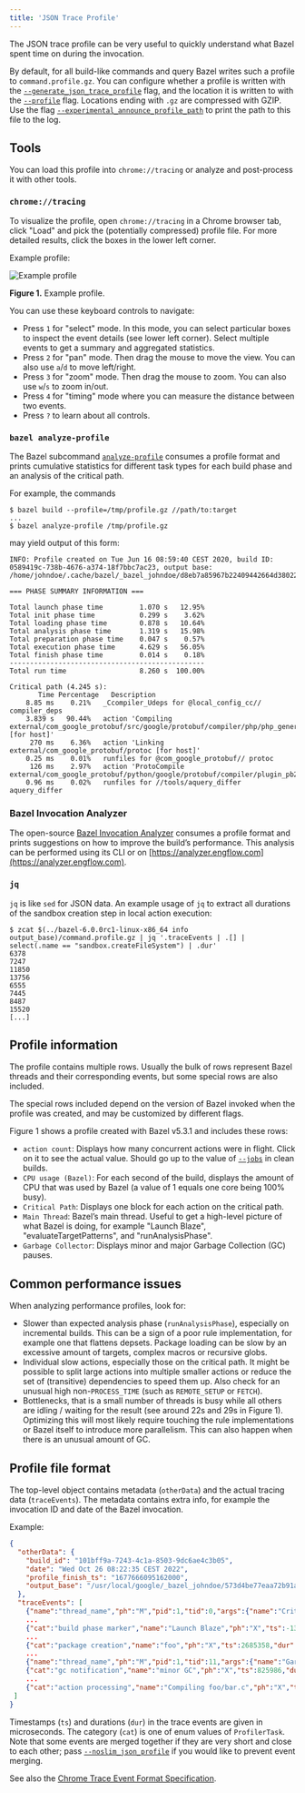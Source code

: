 ```yaml
---
title: 'JSON Trace Profile'
---
```




The JSON trace profile can be very useful to quickly understand what Bazel spent
time on during the invocation.

By default, for all build-like commands and query Bazel writes such a profile to
`command.profile.gz`. You can configure whether a profile is written with the
[`--generate_json_trace_profile`](/reference/command-line-reference#flag--generate_json_trace_profile)
flag, and the location it is written to with the
[`--profile`](/docs/user-manual#profile) flag. Locations ending with `.gz` are
compressed with GZIP. Use the flag
[`--experimental_announce_profile_path`](/reference/command-line-reference#flag--experimental_announce_profile_path)
to print the path to this file to the log.

## Tools

You can load this profile into `chrome://tracing` or analyze and
post-process it with other tools.

### `chrome://tracing`

To visualize the profile, open `chrome://tracing` in a Chrome browser tab,
click "Load" and pick the (potentially compressed) profile file. For more
detailed results, click the boxes in the lower left corner.

Example profile:

![Example profile](/docs/images/json-trace-profile.png "Example profile")

**Figure 1.** Example profile.

You can use these keyboard controls to navigate:

*   Press `1` for "select" mode. In this mode, you can select
    particular boxes to inspect the event details (see lower left corner).
    Select multiple events to get a summary and aggregated statistics.
*   Press `2` for "pan" mode. Then drag the mouse to move the view. You
    can also use `a`/`d` to move left/right.
*   Press `3` for "zoom" mode. Then drag the mouse to zoom. You can
    also use `w`/`s` to zoom in/out.
*   Press `4` for "timing" mode where you can measure the distance
    between two events.
*   Press `?` to learn about all controls.

### `bazel analyze-profile`

The Bazel subcommand [`analyze-profile`](/docs/user-manual#analyze-profile)
consumes a profile format and prints cumulative statistics for
different task types for each build phase and an analysis of the critical path.

For example, the commands

```
$ bazel build --profile=/tmp/profile.gz //path/to:target
...
$ bazel analyze-profile /tmp/profile.gz
```

may yield output of this form:

```
INFO: Profile created on Tue Jun 16 08:59:40 CEST 2020, build ID: 0589419c-738b-4676-a374-18f7bbc7ac23, output base: /home/johndoe/.cache/bazel/_bazel_johndoe/d8eb7a85967b22409442664d380222c0

=== PHASE SUMMARY INFORMATION ===

Total launch phase time         1.070 s   12.95%
Total init phase time           0.299 s    3.62%
Total loading phase time        0.878 s   10.64%
Total analysis phase time       1.319 s   15.98%
Total preparation phase time    0.047 s    0.57%
Total execution phase time      4.629 s   56.05%
Total finish phase time         0.014 s    0.18%
------------------------------------------------
Total run time                  8.260 s  100.00%

Critical path (4.245 s):
       Time Percentage   Description
    8.85 ms    0.21%   _Ccompiler_Udeps for @local_config_cc// compiler_deps
    3.839 s   90.44%   action 'Compiling external/com_google_protobuf/src/google/protobuf/compiler/php/php_generator.cc [for host]'
     270 ms    6.36%   action 'Linking external/com_google_protobuf/protoc [for host]'
    0.25 ms    0.01%   runfiles for @com_google_protobuf// protoc
     126 ms    2.97%   action 'ProtoCompile external/com_google_protobuf/python/google/protobuf/compiler/plugin_pb2.py'
    0.96 ms    0.02%   runfiles for //tools/aquery_differ aquery_differ
```

### Bazel Invocation Analyzer

The open-source
[Bazel Invocation Analyzer](https://github.com/EngFlow/bazel_invocation_analyzer)
consumes a profile format and prints suggestions on how to improve
the build’s performance. This analysis can be performed using its CLI or on
[https://analyzer.engflow.com](https://analyzer.engflow.com).

### `jq`

`jq` is like `sed` for JSON data. An example usage of `jq` to extract all
durations of the sandbox creation step in local action execution:

```
$ zcat $(../bazel-6.0.0rc1-linux-x86_64 info output_base)/command.profile.gz | jq '.traceEvents | .[] | select(.name == "sandbox.createFileSystem") | .dur'
6378
7247
11850
13756
6555
7445
8487
15520
[...]
```

## Profile information

The profile contains multiple rows. Usually the bulk of rows represent Bazel
threads and their corresponding events, but some special rows are also included.

The special rows included depend on the version of Bazel invoked when the
profile was created, and may be customized by different flags.

Figure 1 shows a profile created with Bazel v5.3.1 and includes these rows:

*   `action count`: Displays how many concurrent actions were in flight. Click
    on it to see the actual value. Should go up to the value of
    [`--jobs`](/reference/command-line-reference#flag--jobs) in clean
    builds.
*   `CPU usage (Bazel)`: For each second of the build, displays the amount of
    CPU that was used by Bazel (a value of 1 equals one core being 100% busy).
*   `Critical Path`: Displays one block for each action on the critical path.
*   `Main Thread`: Bazel’s main thread. Useful to get a high-level picture of
    what Bazel is doing, for example "Launch Blaze", "evaluateTargetPatterns",
    and "runAnalysisPhase".
*   `Garbage Collector`: Displays minor and major Garbage Collection (GC)
    pauses.

## Common performance issues

When analyzing performance profiles, look for:

*   Slower than expected analysis phase (`runAnalysisPhase`), especially on
    incremental builds. This can be a sign of a poor rule implementation, for
    example one that flattens depsets. Package loading can be slow by an
    excessive amount of targets, complex macros or recursive globs.
*   Individual slow actions, especially those on the critical path. It might be
    possible to split large actions into multiple smaller actions or reduce the
    set of (transitive) dependencies to speed them up. Also check for an unusual
    high non-`PROCESS_TIME` (such as `REMOTE_SETUP` or `FETCH`).
*   Bottlenecks, that is a small number of threads is busy while all others are
    idling / waiting for the result (see around 22s and 29s in Figure 1).
    Optimizing this will most likely require touching the rule implementations
    or Bazel itself to introduce more parallelism. This can also happen when
    there is an unusual amount of GC.

## Profile file format

The top-level object contains metadata (`otherData`) and the actual tracing data
(`traceEvents`). The metadata contains extra info, for example the invocation ID
and date of the Bazel invocation.

Example:

```json
{
  "otherData": {
    "build_id": "101bff9a-7243-4c1a-8503-9dc6ae4c3b05",
    "date": "Wed Oct 26 08:22:35 CEST 2022",
    "profile_finish_ts": "1677666095162000",
    "output_base": "/usr/local/google/_bazel_johndoe/573d4be77eaa72b91a3dfaa497bf8cd0"
  },
  "traceEvents": [
    {"name":"thread_name","ph":"M","pid":1,"tid":0,"args":{"name":"Critical Path"}},
    ...
    {"cat":"build phase marker","name":"Launch Blaze","ph":"X","ts":-1306000,"dur":1306000,"pid":1,"tid":21},
    ...
    {"cat":"package creation","name":"foo","ph":"X","ts":2685358,"dur":784,"pid":1,"tid":246},
    ...
    {"name":"thread_name","ph":"M","pid":1,"tid":11,"args":{"name":"Garbage Collector"}},
    {"cat":"gc notification","name":"minor GC","ph":"X","ts":825986,"dur":11000,"pid":1,"tid":11},
    ...
    {"cat":"action processing","name":"Compiling foo/bar.c","ph":"X","ts":54413389,"dur":357594,"pid":1,"args":{"mnemonic":"CppCompile"},"tid":341},
 ]
}
```

Timestamps (`ts`) and durations (`dur`) in the trace events are given in
microseconds. The category (`cat`) is one of enum values of `ProfilerTask`.
Note that some events are merged together if they are very short and close to
each other; pass
[`--noslim_json_profile`](/reference/command-line-reference#flag--slim_profile)
if you would like to prevent event merging.

See also the
[Chrome Trace Event Format Specification](https://docs.google.com/document/d/1CvAClvFfyA5R-PhYUmn5OOQtYMH4h6I0nSsKchNAySU/preview).
